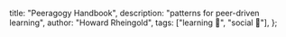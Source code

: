   title: "Peeragogy Handbook",
  description: "patterns for peer-driven learning",
  author: "Howard Rheingold",
  tags: ["learning 📖", "social 👥"],
};
